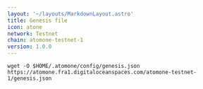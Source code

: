 ```yaml
---
layout: '~/layouts/MarkdownLayout.astro'
title: Genesis file
icon: atone
network: Testnet
chain: atomone-testnet-1
version: 1.0.0 
---
```

```
wget -O $HOME/.atomone/config/genesis.json https://atomone.fra1.digitaloceanspaces.com/atomone-testnet-1/genesis.json
```
